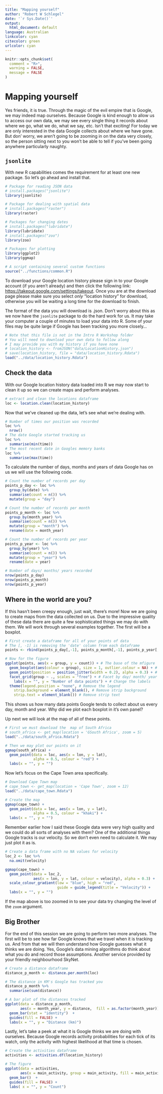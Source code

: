```yaml
---
title: "Mapping yourself"
author: "Robert W Schlegel"
date: '`r Sys.Date()`'
output:
  html_document: default
language: Australian
linkcolor: cyan
citecolor: green
urlcolor: cyan
---
```


```r
knitr::opts_chunk$set(
  comment = "R>", 
  warning = FALSE, 
  message = FALSE
)
```

# Mapping yourself

Yes friends, it is true. Through the magic of the evil empire that is Google, we may indeed map ourselves. Because Google is kind enough to allow us to access our own data, we may see every single thing it records about where we go, what we do, what we say, etc. Isn't that exciting! For today we are only interested in the data Google collects about where we have gone. But don' worry, we aren't going to be zooming in on the data very closely, so the person sitting next to you won't be able to tell if you've been going anywhere particularly naughty.

## **`jsonlite`**

With new R capabilities comes the requirement for at least one new package. So let's go ahead and install that.

```r
# Package for reading JSON data
# install.packages("jsonlite")
library(jsonlite)

# Package for dealing with spatial data
# install.packages("raster")
library(raster)

# Packages for changing dates
# install.packages("lubridate")
library(lubridate)
# install.packages("zoo")
library(zoo)

# Packages for plotting
library(ggplot2)
library(ggmap)

# A script containing several custom functions
source("../functions/common.R")
```

To download your Google location history please sign in to your Google account (if you aren't already) and then click the following link: <https://takeout.google.com/settings/takeout>. Once you are at the download page please make sure you select _only_ “location history” for download, otherwise you will be waiting a long time for the download to finish.

The format of the data you will download is .json. Don't worry about this as we now have the `jsonlite` package to do the hard work for us. It may take your computer a couple of minutes to load your data into R. Some of your files may be quite large if Google has been tracking you more closely...

```r
# Note that this file is not in the Intro R Workshop folder
# You will need to download your own data to follow along
# I may provide you with my history if you have none
# location_history <- fromJSON("data/LocationHistory.json")
# save(location_history, file = "data/location_history.Rdata")
load("../data/location_history.Rdata")
```

## Check the data
With our Google location history data loaded into R we may now start to clean it up so we can create maps and perform analyses.

```r
# extract and clean the locations dataframe
loc <- location.clean(location_history)
```

Now that we've cleaned up the data, let's see what we're dealing with.

```r
# Number of times our position was recorded
loc %>% 
  nrow()
# The date Google started tracking us
loc %>%
  summarise(min(time))
# The most recent date in Googles memory banks
loc %>%
  summarise(max(time))
```

To calculate the number of days, months and years of data Google has on us we will use the following code.

```r
# Count the number of records per day
points_p_day <- loc %>% 
  group_by(date) %>%
  summarise(count = n()) %>% 
  mutate(group = "day")

# Count the number of records per month
points_p_month <- loc %>% 
  group_by(month_year) %>%
  summarise(count = n()) %>% 
  mutate(group = "month") %>% 
  rename(date = month_year)

# Count the number of records per year
points_p_year <- loc %>% 
  group_by(year) %>%
  summarise(count = n()) %>% 
  mutate(group = "year") %>% 
  rename(date = year)

# Number of days/ months/ years recorded
nrow(points_p_day)
nrow(points_p_month)
nrow(points_p_year)
```

## Where in the world are you?

If this hasn't been creepy enough, just wait, there's more! Now we are going to create maps from the data collected on us. Due to the impressive quality of these data there are quite a few sophisticated things we may do with them. We will work through several examples together. The first will be a boxplot.

```r
# First create a dataframe for all of your points of data
# The [, -1] is removing the 'date' column from each dataframe
points <- rbind(points_p_day[,-1], points_p_month[,-1], points_p_year[,-1])

# Now for the figure
ggplot(points, aes(x = group, y = count)) + # The base of the mfigure
  geom_boxplot(aes(colour = group), size = 1, outlier.colour = NA) + # The boxplot
  geom_point(position = position_jitter(width = 0.2), alpha = 0.3) + # Our data points
  facet_grid(group ~ ., scales = "free") + # Facet by day/ month/ year
    labs(x = "", y = "Number of data points") + # Change the labels
  theme(legend.position = "none", # Remove the legend
    strip.background = element_blank(), # Remove strip background
    strip.text = element_blank()) # Remove strip text
```

This shows us how many data points Google tends to collect about us every day, month and year. Why did we plot each boxplot in it's own panel?

Up next we will look at the map of all of these points.

```r
# First we must download the  map of South Africa
# south_africa <- get_map(location = 'GSouth Africa', zoom = 5)
load("../data/south_africa.Rdata")

# Then we may plot our points on it
ggmap(south_africa) + 
  geom_point(data = loc, aes(x = lon, y = lat), 
             alpha = 0.5, colour = "red") + 
  labs(x = "", y = "")
```

Now let's focus on the Cape Town area specifically.

```r
# Download Cape Town map
# cape_town <- get_map(location = 'Cape Town', zoom = 12)
load("../data/cape_town.Rdata")

# Create the map
ggmap(cape_town) + 
  geom_point(data = loc, aes(x = lon, y = lat), 
             alpha = 0.5, colour = "khaki") +
  labs(x = "", y = "")
```

Remember earlier how I said these Google data were very high quality and we could do all sorts of analyses with them? One of the additional things Google tracks is our velocity. So we don't even need to calculate it. We may just plot it as is.

```r
# Create a data frame with no NA values for velocity
loc_2 <- loc %>% 
  na.omit(velocity)

ggmap(cape_town) + 
  geom_point(data = loc_2, 
             aes(x = lon, y = lat, colour = velocity), alpha = 0.3) + 
  scale_colour_gradient(low = "blue", high = "red", 
                        guide = guide_legend(title = "Velocity")) +
  labs(x = "", y = "")
```

If the map above is too zoomed in to see your data try changing the level of the `zoom` argument.

## Big Brother

For the end of this session we are going to perform two more analyses. The first will be to see how far Google knows that we travel when it is tracking us. And from that we will then understand how Google guesses what it thinks we are doing. Yes, Google's data mining algorithms do think about what you do and record those assumptions. Another service provided by your friendly neighbourhood SkyNet.

```r
# Create a distance dataframe
distance_p_month <- distance.per.month(loc)

# The distance in KM's Google has tracked you
distance_p_month %>% 
  summarise(sum(distance))

# A bar plot of the distances tracked
ggplot(data = distance_p_month, 
       aes(x = month_year, y = distance,  fill = as.factor(month_year))) +
  geom_bar(stat = "identity")  +
  guides(fill = FALSE) +
  labs(x = "", y = "Distance (km)")
```

Lastly, let's take a peek at what it is Google thinks we are doing with ourselves. Because Google records activity probabilities for each tick of its watch, only the activity with highest likelihood at that time is chosen.

```r
# Create the activities dataframe
activities <- activities.df(location_history)

# The figure
ggplot(data = activities, 
       aes(x = main_activity, group = main_activity, fill = main_activity)) +
  geom_bar()  +
  guides(fill = FALSE) +
  labs( x = "", y = "Count")
```
